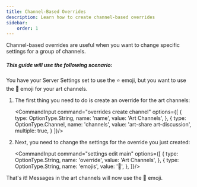 ```yaml
---
title: Channel-Based Overrides
description: Learn how to create channel-based overrides
sidebar:
    order: 1
---
```



Channel-based overrides are useful when you want to change specific settings for a group of channels.

##### This guide will use the following scenario:

You have your Server Settings set to use the ⭐ emoji, but you want to use the 🎨 emoji for your art channels.

<Steps>

1.  The first thing you need to do is create an override for the art channels:

    <CommandInput command="overrides create channel" options={[
        {
            type: OptionType.String,
            name: 'name',
            value: 'Art Channels',
        },
        {
            type: OptionType.Channel,
            name: 'channels',
            value: 'art-share art-discussion',
            multiple: true,
        }
    ]}/>

2.  Next, you need to change the settings for the override you just created:

    <CommandInput command="settings edit main" options={[
        {
            type: OptionType.String,
            name: 'override',
            value: 'Art Channels',
        },
        {
            type: OptionType.String,
            name: 'emojis',
            value: '🎨',
        },
    ]}/>

</Steps>

That's it!  Messages in the art channels will now use the 🎨 emoji.
